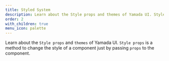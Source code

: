```yaml
---
title: Styled System
description: Learn about the Style props and themes of Yamada UI. Style props is a method to change the style of a component just by passing props to the component.
order: 2
with_children: true
menu_icon: palette
---
```


Learn about the `Style props` and `themes` of Yamada UI. `Style props` is a method to change the style of a component just by passing `props` to the component.
